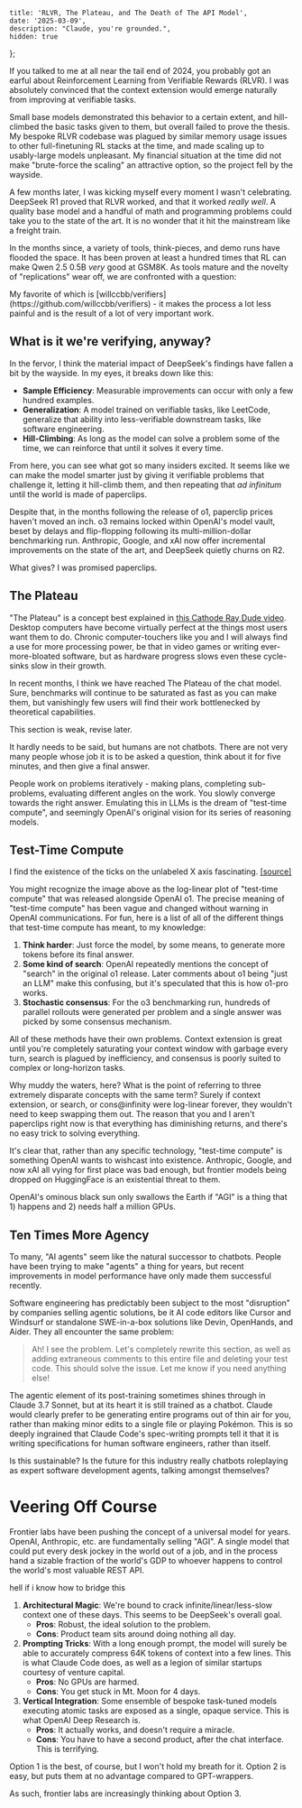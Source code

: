     title: 'RLVR, The Plateau, and The Death of The API Model',
    date: '2025-03-09',
    description: "Claude, you're grounded.",
    hidden: true
};

If you talked to me at all near the tail end of 2024, you probably got an earful about Reinforcement Learning from Verifiable Rewards (RLVR). I was absolutely convinced that the context extension would emerge naturally from improving at verifiable tasks.

Small base models demonstrated this behavior to a certain extent, and hill-climbed the basic tasks given to them, but overall failed to prove the thesis. My bespoke RLVR codebase was plagued by similar memory usage issues to other full-finetuning RL stacks at the time, and made scaling up to usably-large models unpleasant. My financial situation at the time did not make "brute-force the scaling" an attractive option, so the project fell by the wayside.

A few months later, I was kicking myself every moment I wasn't celebrating. DeepSeek R1 proved that RLVR worked, and that it worked *really well*. A quality base model and a handful of math and programming problems could take you to the state of the art. It is no wonder that it hit the mainstream like a freight train.

In the months since, a variety of tools, think-pieces, and demo runs have flooded the space. It has been proven at least a hundred times that RL can make Qwen 2.5 0.5B *very* good at GSM8K. As tools mature<Footnote/> and the novelty of "replications" wear off, we are confronted with a question:

<FootnoteContent>
My favorite of which is [willccbb/verifiers](https://github.com/willccbb/verifiers) - it makes the process a lot less painful and is the result of a lot of very important work.
</FootnoteContent>

## What is it we're verifying, anyway?

In the fervor, I think the material impact of DeepSeek's findings have fallen a bit by the wayside. In my eyes, it breaks down like this:

- **Sample Efficiency**: Measurable improvements can occur with only a few hundred examples.
- **Generalization**: A model trained on verifiable tasks, like LeetCode, generalize that ability into less-verifiable downstream tasks, like software engineering.
- **Hill-Climbing**: As long as the model can solve a problem some of the time, we can reinforce that until it solves it every time.

From here, you can see what got so many insiders excited. It seems like we can make the model smarter just by giving it verifiable problems that challenge it, letting it hill-climb them, and then repeating that *ad infinitum* until the world is made of paperclips.

Despite that, in the months following the release of o1, paperclip prices haven't moved an inch. o3 remains locked within OpenAI's model vault, beset by delays and flip-flopping following its multi-million-dollar benchmarking run. Anthropic, Google, and xAI now offer incremental improvements on the state of the art, and DeepSeek quietly churns on R2.

What gives? I was promised paperclips.

## The Plateau

"The Plateau" is a concept best explained in [this Cathode Ray Dude video](https://www.youtube.com/watch?v=v8tjA8VyfvU). Desktop computers have become virtually perfect at the things most users want them to do. Chronic computer-touchers like you and I will always find a use for more processing power, be that in video games or writing ever-more-bloated software, but as hardware progress slows even these cycle-sinks slow in their growth.

In recent months, I think we have reached The Plateau of the chat model. Sure, benchmarks will continue to be saturated as fast as you can make them, but vanishingly few users will find their work bottlenecked by theoretical capabilities.
    
<p className="text-red-600">This section is weak, revise later.</p>

It hardly needs to be said, but humans are not chatbots. There are not very many people whose job it is to be asked a question, think about it for five minutes, and then give a final answer.

People work on problems iteratively - making plans, completing sub-problems, evaluating different angles on the work. You slowly converge towards the right answer. Emulating this in LLMs is the dream of "test-time compute", and seemingly OpenAI's original vision for its series of reasoning models.

## Test-Time Compute

<CaptionedImage src={TTCGraph} alt="An image showing a log-linear plot between test-time compute on OpenAI o1 and its score on AIME.">
I find the existence of the ticks on the unlabeled X axis fascinating.
<a href="https://openai.com/index/learning-to-reason-with-llms/">[source]</a>
</CaptionedImage>

You might recognize the image above as the log-linear plot of "test-time compute" that was released alongside OpenAI o1. The precise meaning of "test-time compute" has been vague and changed without warning in OpenAI communications. For fun, here is a list of all of the different things that test-time compute has meant, to my knowledge:

1. **Think harder**: Just force the model, by some means, to generate more tokens before its final answer.
2. **Some kind of search**: OpenAI repeatedly mentions the concept of "search" in the original o1 release. Later comments about o1 being "just an LLM" make this confusing, but it's speculated that this is how o1-pro works.
3. **Stochastic consensus**: For the o3 benchmarking run, hundreds of parallel rollouts were generated per problem and a single answer was picked by some consensus mechanism.

All of these methods have their own problems. Context extension is great until you're completely saturating your context window with garbage every turn, search is plagued by inefficiency, and consensus is poorly suited to complex or long-horizon tasks.

Why muddy the waters, here? What is the point of referring to three extremely disparate concepts with the same term? Surely if context extension, or search, or cons@infinity were log-linear forever, they wouldn't need to keep swapping them out. The reason that you and I aren't paperclips right now is that everything has diminishing returns, and there's no easy trick to solving everything.

It's clear that, rather than any specific technology, "test-time compute" is something OpenAI wants to wishcast into existence. Anthropic, Google, and now xAI all vying for first place was bad enough, but frontier models being dropped on HuggingFace is an existential threat to them.

<CaptionedImage src={OpenAIOminous} alt="OpenAI's ominous Super Bowl ad. A giant black dot rises over what looks like rows of crops, rendered in half-tone dots.">
OpenAI's ominous black sun only swallows the Earth if "AGI" is a thing that 1) happens and 2) needs half a million GPUs.    
</CaptionedImage>

## Ten Times More Agency

To many, "AI agents" seem like the natural successor to chatbots. People have been trying to make "agents" a thing for years, but recent improvements in model performance have only made them successful recently.

Software engineering has predictably been subject to the most "disruption" by companies selling agentic solutions, be it AI code editors like Cursor and Windsurf or standalone SWE-in-a-box solutions like Devin, OpenHands, and Aider. They all encounter the same problem:

<blockquote className="flex items-center align-center"> <ClaudeLogo height="6em" width="auto" className="flex items-start mr-5" /> Ah! I see the problem. Let's completely rewrite this section, as well as adding extraneous comments to this entire file and deleting your test code. This should solve the issue. Let me know if you need anything else! </blockquote>

The agentic element of its post-training sometimes shines through in Claude 3.7 Sonnet, but at its heart it is still trained as a chatbot. Claude would clearly prefer to be generating entire programs out of thin air for you, rather than making minor edits to a single file or playing Pokémon. This is so deeply ingrained that Claude Code's spec-writing prompts tell it that it is writing specifications for human software engineers, rather than itself.

Is this sustainable? Is the future for this industry really chatbots roleplaying as expert software development agents, talking amongst themselves? 

# Veering Off Course

Frontier labs have been pushing the concept of a universal model for years. OpenAI, Anthropic, etc. are fundamentally selling "AGI". A single model that could put every desk jockey in the world out of a job, and in the process hand a sizable fraction of the world's GDP to whoever happens to control the world's most valuable REST API.

<p className="text-red-600">hell if i know how to bridge this</p>

1. **Architectural Magic**: We're bound to crack infinite/linear/less-slow context one of these days. This seems to be DeepSeek's overall goal.
    - **Pros**: Robust, the ideal solution to the problem.
    - **Cons**: Product team sits around doing nothing all day.
2. **Prompting Tricks**: With a long enough prompt, the model will surely be able to accurately compress 64K tokens of context into a few lines. This is what Claude Code does, as well as a legion of similar startups courtesy of venture capital.
    - **Pros**: No GPUs are harmed.
    - **Cons**: You get stuck in Mt. Moon for 4 days.
3. **Vertical Integration**: Some ensemble of bespoke task-tuned models executing atomic tasks are exposed as a single, opaque service. This is what OpenAI Deep Research is.
    - **Pros**: It actually works, and doesn't require a miracle.
    - **Cons**: You have to have a second product, after the chat interface. This is terrifying.

Option 1 is the best, of course, but I won't hold my breath for it. Option 2 is easy, but puts them at no advantage compared to GPT-wrappers.

As such, frontier labs are increasingly thinking about Option 3.
